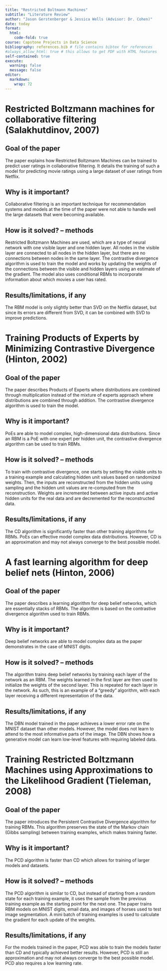 ```yaml
---
title: "Restricted Boltmann Machines"
subtitle: "Literature Review"
author: "Jason Gerstenberger & Jessica Wells (Advisor: Dr. Cohen)"
date: today
format:
  html:
    code-fold: true
course: Capstone Projects in Data Science
bibliography: references.bib # file contains bibtex for references
#always_allow_html: true # this allows to get PDF with HTML features
self-contained: true
execute: 
  warning: false
  message: false
editor: 
  markdown: 
    wrap: 72
---
```


# Restricted Boltzmann machines for collaborative filtering (Salakhutdinov, 2007)

## Goal of the paper

The paper explains how Restricted Boltzmann Machines can be trained to predict user ratings in collaborative filtering. It details the training of such a model for predicting movie ratings using a large dataset of user ratings from Netflix.

## Why is it important?

Collaborative filtering is an important technique for recommendation systems and models at the time of the paper were not able to handle well the large datasets that were becoming available.

## How is it solved? – methods

Restricted Boltzmann Machines are used, which are a type of neural network with one visible layer and one hidden layer. All nodes in the visible layer are connected to all nodes in the hidden layer, but there are no connections between nodes in the same layer. The contrastive divergence algorithm is used to train the model and works by updating the weights of the connections between the visible and hidden layers using an estimate of the gradient. The model also uses conditional RBMs to incorporate information about which movies a user has rated.

## Results/limitations, if any

The RBM model is only slightly better than SVD on the Netflix dataset, but since its errors are different from SVD, it can be combined with SVD to improve predictions.


# Training Products of Experts by Minimizing Contrastive Divergence (Hinton, 2002)

## Goal of the paper

The paper describes Products of Experts where distributions are combined through multiplication instead of the mixture of experts approach where distributions are combined through addition. The contrastive divergence algorithm is used to train the model.

## Why is it important?

PoEs are able to model complex, high-dimensional data distributions. Since an RBM is a PoE with one expert per hidden unit, the contrastive divergence algorithm can be used to train RBMs.

## How is it solved? – methods

To train with contrastive divergence, one starts by setting the visible units to a training example and calculating hidden unit values based on randomized weights. Then, the inputs are reconstructed from the hidden units using sampling and the hidden unit values are re-computed from the reconstruction. Weights are incremented between active inputs and active hidden units for the real data and are decremented for the reconstructed data.

## Results/limitations, if any

The CD algorithm is significantly faster than other training algorithms for RBMs. PoEs can effective model complex data distributions. However, CD is an approximation and may not always converge to the best possible model.


# A fast learning algorithm for deep belief nets (Hinton, 2006)

## Goal of the paper

The paper describes a learning algorithm for deep belief networks, which are essentially stacks of RBMs. The algorithm is based on the contrastive divergence algorithm used to train RBMs.

## Why is it important?

Deep belief networks are able to model complex data as the paper demonstrates in the case of MNIST digits.

## How is it solved? – methods

The algorithm trains deep belief networks by training each layer of the network as an RBM. The weights learned in the first layer are then used to initialize the weights of the second layer. This is repeated for each layer in the network. As such, this is an example of a "greedy" algorithm, with each layer receiving a different representation of the data.

## Results/limitations, if any

The DBN model trained in the paper achieves a lower error rate on the MNIST dataset than other models. However, the model does not learn to attend to the most informative parts of the image. The DBN shows how a generative model can learn low-level features with requiring labeled data.


# Training Restricted Boltzmann Machines using Approximations to the Likelihood Gradient (Tieleman, 2008)

## Goal of the paper

The paper introduces the Persistent Contrastive Divergence algorithm for training RBMs. This algorithm preserves the state of the Markov chain (Gibbs sampling) between training examples, which makes training faster.

## Why is it important?

The PCD algorithm is faster than CD which allows for training of larger models and datasets.

## How is it solved? – methods

The PCD algorithm is similar to CD, but instead of starting from a random state for each training example, it uses the sample from the previous training example as the starting point for the next one. The paper trains RBM models on MNIST digits, email data, and images of horses used to test image segmentation. A mini batch of training examples is used to calculate the gradient for each update of the weights.

## Results/limitations, if any

For the models trained in the paper, PCD was able to train the models faster than CD and typically achieved better results. However, PCD is still an approximation and may not always converge to the best possible model. PCD also requires a low learning rate.